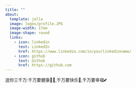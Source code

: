 ```yaml
---
title: ""
about:
  template: jolla
  image: logos/profile.JPG
  image-width: 17em
  image-shape: round
  links:
    - icon: linkedin 
      text: LinkedIn
      href: https://www.linkedin.com/in/yourlinkedinname/
    - icon: github
      text: Github
      href: https://github.com
---
```


送你三千万:千万要健康🏃‍♀️,千万要快乐🌻,千万要幸福💕
